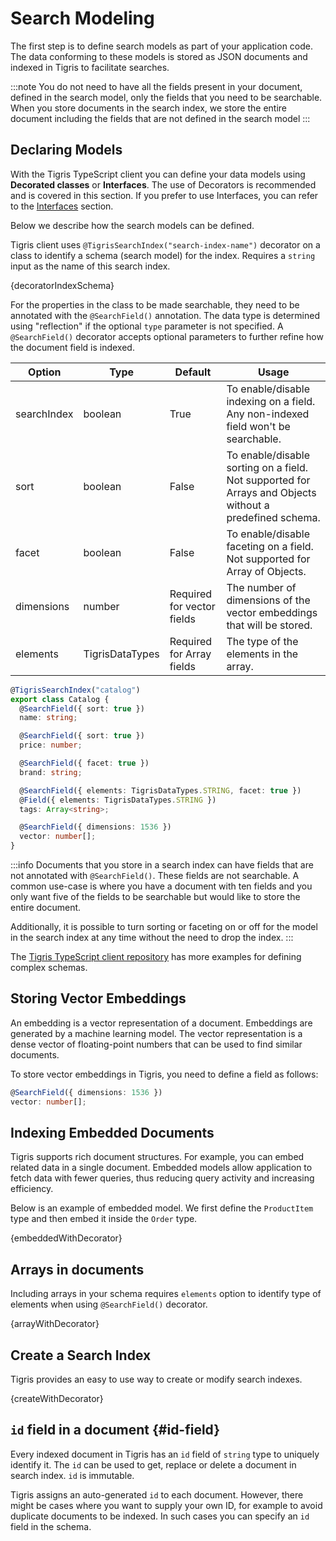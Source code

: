 
# Search Modeling

The first step is to define search models as part of your application code. The
data conforming to these models is stored as JSON documents and indexed in Tigris
to facilitate searches.

:::note
You do not need to have all the fields present in your document, defined in the
search model, only the fields that you need to be searchable. When you store
documents in the search index, we store the entire document including the fields
that are not defined in the search model
:::

## Declaring Models

With the Tigris TypeScript client you can define your data models using
**Decorated classes** or **Interfaces**. The use of Decorators is recommended and is covered in this section.
If you prefer to use Interfaces, you can refer to the [Interfaces](../using-interfaces) section.

Below we describe how the search models can be defined.

Tigris client uses `@TigrisSearchIndex("search-index-name")` decorator on a class
to identify a schema (search model) for the index. Requires a `string`
input as the name of this search index.

<CodeBlock language="ts">{decoratorIndexSchema}</CodeBlock>

For the properties in the class to be made searchable, they need to be annotated
with the `@SearchField()` annotation. The data type is determined using
"reflection" if the optional `type` parameter is not specified. A `@SearchField()`
decorator accepts optional parameters to further refine how the document field is indexed.

| Option      | Type            | Default                    | Usage                                                                                                   |
| ----------- | --------------- | -------------------------- | ------------------------------------------------------------------------------------------------------- |
| searchIndex | boolean         | True                       | To enable/disable indexing on a field. Any non-indexed field won't be searchable.                       |
| sort        | boolean         | False                      | To enable/disable sorting on a field. Not supported for Arrays and Objects without a predefined schema. |
| facet       | boolean         | False                      | To enable/disable faceting on a field. Not supported for Array of Objects.                              |
| dimensions  | number          | Required for vector fields | The number of dimensions of the vector embeddings that will be stored.                                  |
| elements    | TigrisDataTypes | Required for Array fields  | The type of the elements in the array.                                                                  |

```ts
@TigrisSearchIndex("catalog")
export class Catalog {
  @SearchField({ sort: true })
  name: string;

  @SearchField({ sort: true })
  price: number;

  @SearchField({ facet: true })
  brand: string;

  @SearchField({ elements: TigrisDataTypes.STRING, facet: true })
  @Field({ elements: TigrisDataTypes.STRING })
  tags: Array<string>;

  @SearchField({ dimensions: 1536 })
  vector: number[];
}
```

:::info
Documents that you store in a search index can have fields that are not annotated
with `@SearchField()`. These fields are not searchable. A common use-case is
where you have a document with ten fields and you only want five of the fields
to be searchable but would like to store the entire document.

Additionally, it is possible to turn sorting or faceting on or off for the model
in the search index at any time without the need to drop the index.
:::

The [Tigris TypeScript client repository](https://github.com/tigrisdata/tigris-client-ts/tree/main/src/__tests__/fixtures/schema/search)
has more examples for defining complex schemas.

## Storing Vector Embeddings

An embedding is a vector representation of a document. Embeddings are
generated by a machine learning model. The vector representation is a
dense vector of floating-point numbers that can be used to find similar documents.

To store vector embeddings in Tigris, you need to define a field as follows:

```ts
@SearchField({ dimensions: 1536 })
vector: number[];
```

## Indexing Embedded Documents

Tigris supports rich document structures. For example, you can embed related
data in a single document. Embedded models allow application to fetch data with
fewer queries, thus reducing query activity and increasing efficiency.

Below is an example of embedded model. We first define the `ProductItem` type
and then embed it inside the `Order` type.

<CodeBlock language="ts">{embeddedWithDecorator}</CodeBlock>

## Arrays in documents

Including arrays in your schema requires `elements` option to identify type of elements when using
`@SearchField()` decorator.

<CodeBlock language="ts">{arrayWithDecorator}</CodeBlock>

## Create a Search Index

Tigris provides an easy to use way to create or modify search indexes.

<CodeBlock language="ts">{createWithDecorator}</CodeBlock>

## `id` field in a document {#id-field}

Every indexed document in Tigris has an `id` field of `string` type to uniquely
identify it. The `id` can be used to get, replace or delete a document in search
index. `id` is immutable.

Tigris assigns an auto-generated `id` to each document. However, there might be
cases where you want to supply your own ID, for example to avoid duplicate
documents to be indexed. In such cases you can specify an `id` field in the schema.
